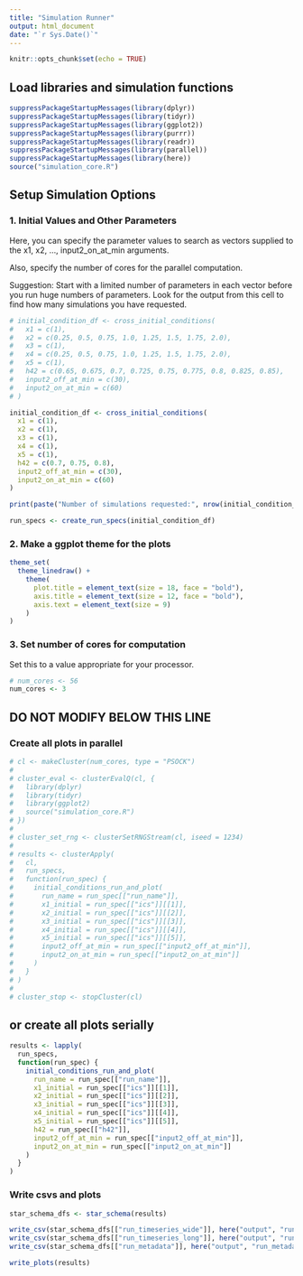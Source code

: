 ```yaml
---
title: "Simulation Runner"
output: html_document
date: "`r Sys.Date()`"
---
```


```r
knitr::opts_chunk$set(echo = TRUE)
```

## Load libraries and simulation functions

```r
suppressPackageStartupMessages(library(dplyr))
suppressPackageStartupMessages(library(tidyr))
suppressPackageStartupMessages(library(ggplot2))
suppressPackageStartupMessages(library(purrr))
suppressPackageStartupMessages(library(readr))
suppressPackageStartupMessages(library(parallel))
suppressPackageStartupMessages(library(here))
source("simulation_core.R")
```

## Setup Simulation Options

### 1. Initial Values and Other Parameters

Here, you can specify the parameter values to search as vectors supplied to the x1, x2, ..., input2_on_at_min arguments.

Also, specify the number of cores for the parallel computation.

Suggestion: Start with a limited number of parameters in each vector before you run huge numbers of parameters. Look for the output from this cell to find how many simulations you have requested.

```r
# initial_condition_df <- cross_initial_conditions(
#   x1 = c(1),
#   x2 = c(0.25, 0.5, 0.75, 1.0, 1.25, 1.5, 1.75, 2.0),
#   x3 = c(1),
#   x4 = c(0.25, 0.5, 0.75, 1.0, 1.25, 1.5, 1.75, 2.0),
#   x5 = c(1),
#   h42 = c(0.65, 0.675, 0.7, 0.725, 0.75, 0.775, 0.8, 0.825, 0.85),
#   input2_off_at_min = c(30),
#   input2_on_at_min = c(60)
# )

initial_condition_df <- cross_initial_conditions(
  x1 = c(1),
  x2 = c(1),
  x3 = c(1),
  x4 = c(1),
  x5 = c(1),
  h42 = c(0.7, 0.75, 0.8),
  input2_off_at_min = c(30),
  input2_on_at_min = c(60)
)

print(paste("Number of simulations requested:", nrow(initial_condition_df), sep = " "))

run_specs <- create_run_specs(initial_condition_df)
```

### 2. Make a ggplot theme for the plots

```r
theme_set(
  theme_linedraw() +
    theme(
      plot.title = element_text(size = 18, face = "bold"),
      axis.title = element_text(size = 12, face = "bold"),
      axis.text = element_text(size = 9)
    )
)
```

### 3. Set number of cores for computation

Set this to a value appropriate for your processor.

```r
# num_cores <- 56
num_cores <- 3
```

## DO NOT MODIFY BELOW THIS LINE

### Create all plots in parallel

```r
# cl <- makeCluster(num_cores, type = "PSOCK")
# 
# cluster_eval <- clusterEvalQ(cl, {
#   library(dplyr)
#   library(tidyr)
#   library(ggplot2)
#   source("simulation_core.R")
# })
# 
# cluster_set_rng <- clusterSetRNGStream(cl, iseed = 1234)
# 
# results <- clusterApply(
#   cl,
#   run_specs,
#   function(run_spec) {
#     initial_conditions_run_and_plot(
#       run_name = run_spec[["run_name"]],
#       x1_initial = run_spec[["ics"]][[1]],
#       x2_initial = run_spec[["ics"]][[2]],
#       x3_initial = run_spec[["ics"]][[3]],
#       x4_initial = run_spec[["ics"]][[4]],
#       x5_initial = run_spec[["ics"]][[5]],
#       input2_off_at_min = run_spec[["input2_off_at_min"]],
#       input2_on_at_min = run_spec[["input2_on_at_min"]]
#     )
#   }
# )  
# 
# cluster_stop <- stopCluster(cl)
```

## or create all plots serially

```r
results <- lapply(
  run_specs,
  function(run_spec) {
    initial_conditions_run_and_plot(
      run_name = run_spec[["run_name"]],
      x1_initial = run_spec[["ics"]][[1]],
      x2_initial = run_spec[["ics"]][[2]],
      x3_initial = run_spec[["ics"]][[3]],
      x4_initial = run_spec[["ics"]][[4]],
      x5_initial = run_spec[["ics"]][[5]],
      h42 = run_spec[["h42"]],
      input2_off_at_min = run_spec[["input2_off_at_min"]],
      input2_on_at_min = run_spec[["input2_on_at_min"]]
    )
  }
)
```

### Write csvs and plots

```r
star_schema_dfs <- star_schema(results)

write_csv(star_schema_dfs[["run_timeseries_wide"]], here("output", "run_timeseries_wide.csv"), col_names = TRUE, na = "")
write_csv(star_schema_dfs[["run_timeseries_long"]], here("output", "run_timeseries_long.csv"), col_names = TRUE, na = "")
write_csv(star_schema_dfs[["run_metadata"]], here("output", "run_metadata.csv"), col_names = TRUE, na = "")

write_plots(results)
```
